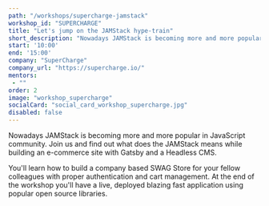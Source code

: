 ```yaml
---
path: "/workshops/supercharge-jamstack"
workshop_id: "SUPERCHARGE"
title: "Let's jump on the JAMStack hype-train"
short_description: "Nowadays JAMStack is becoming more and more popular in JavaScript community. Join us and find out what does the JAMStack means while building an e-commerce site with Gatsby and a Headless CMS."
start: '10:00'
end: '15:00'
company: "SuperCharge"
company_url: "https://supercharge.io/"
mentors:
 - ""
order: 2
image: "workshop_supercharge"
socialCard: "social_card_workshop_supercharge.jpg"
disabled: false
---
```


Nowadays JAMStack is becoming more and more popular in JavaScript community. Join us and find out what
does the JAMStack means while building an e-commerce site with Gatsby and a Headless CMS.

You'll learn how to build a company based SWAG Store for your fellow colleagues with proper
authentication and cart management. At the end of the workshop you'll have a live, deployed blazing
fast application using popular open source libraries.
